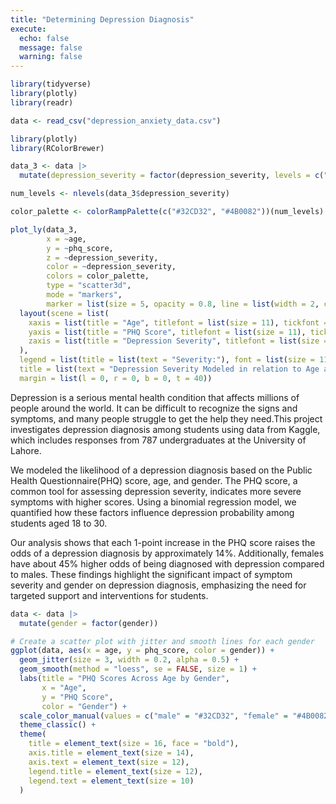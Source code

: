 ```yaml
---
title: "Determining Depression Diagnosis"
execute:
  echo: false
  message: false
  warning: false
---
```


```r
library(tidyverse)
library(plotly)
library(readr)
```


```r
data <- read_csv("depression_anxiety_data.csv")
```


```r
library(plotly)
library(RColorBrewer)

data_3 <- data |>
  mutate(depression_severity = factor(depression_severity, levels = c("none", "None-minimal", "Mild", "Moderate", "Moderately Severe", "Severe")))

num_levels <- nlevels(data_3$depression_severity)

color_palette <- colorRampPalette(c("#32CD32", "#4B0082"))(num_levels)

plot_ly(data_3, 
        x = ~age, 
        y = ~phq_score, 
        z = ~depression_severity, 
        color = ~depression_severity, 
        colors = color_palette,
        type = "scatter3d", 
        mode = "markers",
        marker = list(size = 5, opacity = 0.8, line = list(width = 2, color = 'rgba(217, 217, 217, 0.14)'))) %>%
  layout(scene = list(
    xaxis = list(title = "Age", titlefont = list(size = 11), tickfont = list(size = 10)),
    yaxis = list(title = "PHQ Score", titlefont = list(size = 11), tickfont = list(size = 10)),
    zaxis = list(title = "Depression Severity", titlefont = list(size = 11), tickfont = list(size = 10))
  ),
  legend = list(title = list(text = "Severity:"), font = list(size = 11)),
  title = list(text = "Depression Severity Modeled in relation to Age and Public Health Questionaire Score.", font = list(size = 16)),
  margin = list(l = 0, r = 0, b = 0, t = 40))

```




Depression is a serious mental health condition that affects millions of people around the world. It can be difficult to recognize the signs and symptoms, and many people struggle to get the help they need.This project investigates depression diagnosis among students using data from Kaggle, which includes responses from 787 undergraduates at the University of Lahore.

We modeled the likelihood of a depression diagnosis based on the Public Health Questionnaire(PHQ) score, age, and gender. The PHQ score, a common tool for assessing depression severity, indicates more severe symptoms with higher scores. Using a binomial regression model, we quantified how these factors influence depression probability among students aged 18 to 30.

Our analysis shows that each 1-point increase in the PHQ score raises the odds of a depression diagnosis by approximately 14%. Additionally, females have about 45% higher odds of being diagnosed with depression compared to males. These findings highlight the significant impact of symptom severity and gender on depression diagnosis, emphasizing the need for targeted support and interventions for students.

```r
data <- data |>
  mutate(gender = factor(gender))

# Create a scatter plot with jitter and smooth lines for each gender
ggplot(data, aes(x = age, y = phq_score, color = gender)) +
  geom_jitter(size = 3, width = 0.2, alpha = 0.5) + 
  geom_smooth(method = "loess", se = FALSE, size = 1) + 
  labs(title = "PHQ Scores Across Age by Gender",
       x = "Age",
       y = "PHQ Score",
       color = "Gender") +
  scale_color_manual(values = c("male" = "#32CD32", "female" = "#4B0082")) +  
  theme_classic() +
  theme(
    title = element_text(size = 16, face = "bold"),
    axis.title = element_text(size = 14),
    axis.text = element_text(size = 12),
    legend.title = element_text(size = 12),
    legend.text = element_text(size = 10)
  )

```


